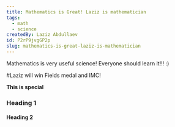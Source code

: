 ```yaml
---
title: Mathematics is Great! Laziz is mathematician
tags:
  - math
  - science
createdBy: Laziz Abdullaev
id: P2rP9jvgGP2p
slug: mathematics-is-great-laziz-is-mathematician
---
```


Mathematics is very useful science!
Everyone should learn it!!! :)

#Laziz will win Fields medal and IMC!

**This is special**

### Heading 1
#### Heading 2

